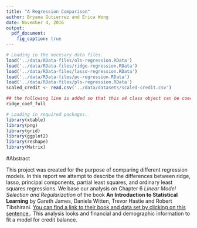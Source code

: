 ---
title: "A Regression Comparison"
author: Bryana Gutierrez and Erica Wong
date: November 4, 2016
output: 
  pdf_document:
    fig_caption: true
---
```{r, echo = FALSE, include = FALSE}
# Loading in the necesary data files. 
load('../data/RData-files/ols-regression.RData')
load('../data/RData-files/ridge-regression.RData')
load('../data/RData-files/lasso-regression.RData')
load('../data/RData-files/pc-regression.RData')
load('../data/RData-files/pls-regression.RData')
scaled_credit <- read.csv('../data/datasets/scaled-credit.csv')

## the following line is added so that this s4 class object can be coerced into type matrix in the make file.
ridge_coef_full

# Loading in required packages.
library(xtable)
library(png)
library(grid)
library(ggplot2)
library(reshape)
library(Matrix)
```
#Abstract

This project was created for the purpose of comparing different regression models. In this report we attempt to describe the differences between ridge, lasso, principal components, partial least squares, and ordinary least squares regressions. We base our analysis on Chapter 6 *Linear Model Selection and Regularization* of the book **An Introduction to Statistical Learning** by Gareth James, Daniela Witten, Trevor Hastie and Robert Tibshirani. [You can find a link to their book and data set by clicking on this sentence.](http://www-bcf.usc.edu/~gareth/ISL/). This analysis looks and financial and demographic information to fit a model for credit balance. 

